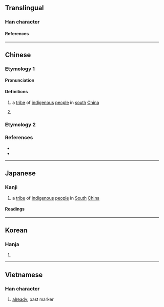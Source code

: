 {{character info}}
==Translingual==

===Han character===
{{Han char|rn=5|rad=乙|as=04|sn=5|four=80712|canj=OPD|ids=⿱𠂉也}}

====References====
{{Han ref|kx=0084.080|dkj=00177|hdz=10036.020|uh=340C}}

----

==Chinese==
{{zh-forms}}

===Etymology 1===

====Pronunciation====
{{zh-pron
|m=yí
|c=ji4
|mc=
|oc=
|ma=
|cat=pn
}}

====Definitions====
{{zh-hanzi}}

# {{zh-hg}} a [[tribe]] of [[indigenous]] [[people]] in [[south]] [[China]]
# {{zh-used|p}}

===Etymology 2===
{{zh-see|色|err}}

===References===
* {{R:twedu|C00040}}
* {{R:twedu|A03427-004}}

----

==Japanese==

===Kanji===
{{ja-kanji|grade=|rs=乙04}}

# a [[tribe]] of [[indigenous]] [[people]] in [[south|South]] [[China]]

====Readings====
{{ja-readings
|goon=い
|kanon=い
}}

----

==Korean==

===Hanja===
{{ko-hanja|이}}

# {{rfdef|ko|sort=乙04}}

----

==Vietnamese==

===Han character===
{{vi-readings|reading=[[đã]]|rs=乙04}}

# [[already]], past marker